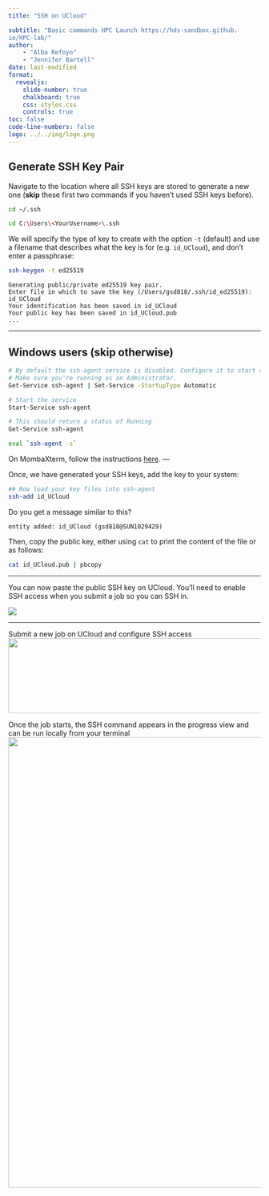 ```yaml
---
title: "SSH on UCloud"

subtitle: "Basic commands HPC Launch https://hds-sandbox.github.
io/HPC-lab/"
author: 
    - "Alba Refoyo"
    - "Jennifer Bartell"
date: last-modified
format: 
  revealjs:
    slide-number: true
    chalkboard: true
    css: styles.css
    controls: true
toc: false
code-line-numbers: false
logo: ../../img/logo.png
---
```


## Generate SSH Key Pair

Navigate to the location where all SSH keys are stored to generate a new one (**skip** these first two commands if you haven't used SSH keys before). 

```.bash
cd ~/.ssh 
```
&#32;
```.bash
cd C:\Users\<YourUsername>\.ssh
```

We will specify the type of key to create with the option `-t` (default) and use a filename that describes what the key is for (e.g. `id_UCloud`), and don't enter a passphrase:

```.bash
ssh-keygen -t ed25519 
```

```
Generating public/private ed25519 key pair.
Enter file in which to save the key (/Users/gsd818/.ssh/id_ed25519): id_UCloud
Your identification has been saved in id_UCloud
Your public key has been saved in id_UCloud.pub
...
```

---

## Windows users (skip otherwise)

```.bash
# By default the ssh-agent service is disabled. Configure it to start automatically.
# Make sure you're running as an Administrator.
Get-Service ssh-agent | Set-Service -StartupType Automatic

# Start the service
Start-Service ssh-agent

# This should return a status of Running
Get-Service ssh-agent
```
&#32;

```.bash
eval `ssh-agent -s`
```

&#32;
On MombaXterm, follow the instructions [here](https://servicedesk.surf.nl/wiki/spaces/WIKI/pages/37388673/Creating+and+using+an+SSH+key+pair+with+MobaXterm).
---

Once, we have generated your SSH keys, add the key to your system:

```.bash
## Now load your key files into ssh-agent
ssh-add id_UCloud
```

Do you get a message similar to this?

```
entity added: id_UCloud (gsd818@SUN1029429)
```

Then, copy the public key, either using `cat` to print the content of the file or as follows:

```.bash
cat id_UCloud.pub | pbcopy 
```

---

You can now paste the public SSH key on UCloud. You'll need to enable SSH access when you submit a job so you can SSH in. 

![](../../develop/images/sshkey_step2.png)

---

Submit a new job on UCloud and configure SSH access
![](./img/enableSSH.png){width="800" height="150"}

Once the job starts, the SSH command appears in the progress view and can be run locally from your terminal
![](./img/sshCommand.png){width="900" height=320"}